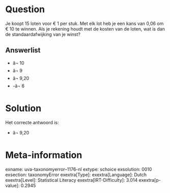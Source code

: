 Question
========

Je koopt 15 loten voor € 1 per stuk. Met elk lot heb je een kans van
0,06 om € 10 te winnen. Als je rekening houdt met de kosten van de
loten, wat is dan de standaardafwijking van je winst?

Answerlist
----------

* â¬ 10
* â¬ 9
* â¬ 9,20
* -â¬ 6

Solution
========

Het correcte antwoord is: 

* â¬ 9,20

Meta-information
================
exname: uva-taxonomyerror--1176-nl
extype: schoice
exsolution: 0010
exsection: taxonomyError 
exextra[Type]: 
exextra[Language]: Dutch
exextra[Level]: Statistical Literacy
exextra[IRT-Difficulty]: 3.014
exextra[p-value]: 0.2945
